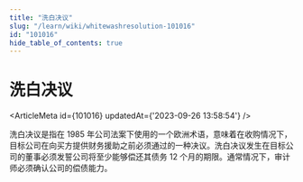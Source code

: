 ```yaml
---
title: "洗白决议"
slug: "/learn/wiki/whitewashresolution-101016"
id: "101016"
hide_table_of_contents: true
---
```



# 洗白决议

<ArticleMeta id={101016} updatedAt={'2023-09-26 13:58:54'} />
<div className='border-solid border-b border-t-0 my-4 border-[var(--ifm-color-gray-300)]' />

洗白决议是指在 1985 年公司法案下使用的一个欧洲术语，意味着在收购情况下，目标公司在向买方提供财务援助之前必须通过的一种决议。洗白决议发生在目标公司的董事必须发誓公司将至少能够偿还其债务 12 个月的期限。通常情况下，审计师必须确认公司的偿债能力。
